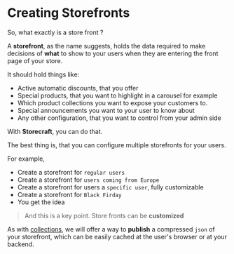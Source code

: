 # Creating Storefronts
So,  what exactly is a store front ?

A **storefront**, as the name suggests, holds the data required
to make decisions of **what** to show to your users when they are
entering the front page of your store.

It should hold things like:
- Active automatic discounts, that you offer
- Special products, that you want to highlight in a carousel for example
- Which product collections you want to expose your customers to.
- Special announcements you want to your user to know about
- Any other configuration, that you want to control from your admin side

With **Storecraft**, you can do that.

The best thing is, that you can configure multiple storefronts for your users.

For example,
- Create a storefront for `regular users`
- Create a storefront for `users coming from Europe`
- Create a storefront for users a `specific user`, fully customizable
- Create a storefront for `Black Firday`
- You get  the idea

> And this is a key point. Store fronts can be **customized**

As with [collections](dashboard/collections), we will offer a way to **publish**
a compressed `json` of your storefront, which can be easily cached at the user's
browser or at your backend.
